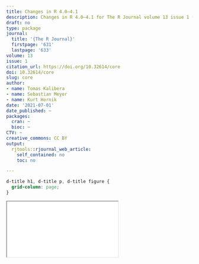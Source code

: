 ```yaml
---
title: Changes in R 4.0–4.1
description: Changes in R 4.0–4.1 for The R Journal volume 13 issue 1 (2021)
draft: no
type: package
journal:
  title: '{The R Journal}'
  firstpage: '631'
  lastpage: '633'
volume: 13
issue: 1
citation_url: https://doi.org/10.32614/core
doi: 10.32614/core
slug: core
author:
- name: Tomas Kalibera
- name: Sebastian Meyer
- name: Kurt Hornik
date: '2021-07-01'
date_published: ~
packages:
  cran: ~
  bioc: ~
CTV: ~
creative_commons: CC BY
output:
  rjtools::rjournal_web_article:
    self_contained: no
    toc: no

---
```


```css
d-title h1, d-title p, d-title figure {
  grid-column: page;
}
```

<div class="l-page">
  <object data="core.pdf" type="application/pdf" style="height:955px;width:100%">
    <iframe src="core.pdf"></iframe>
  </object>
</div>
